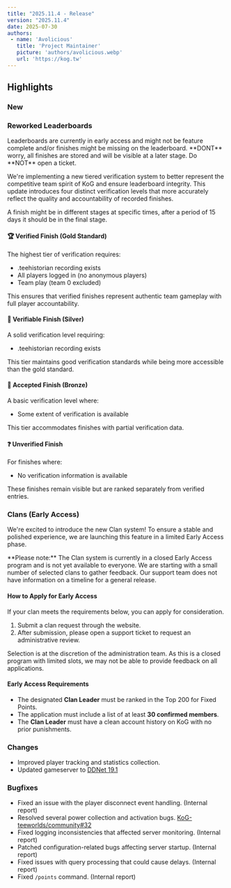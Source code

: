 ```yaml
---
title: "2025.11.4 - Release"
version: "2025.11.4"
date: 2025-07-30
authors:
 - name: 'Avolicious'
   title: 'Project Maintainer'
   picture: 'authors/avolicious.webp'
   url: 'https://kog.tw'
---
```



## Highlights

### New

### <Badge text="New" variant="note" /> Reworked Leaderboards
<Aside type="caution">Leaderboards are currently in early access and might not be feature complete and/or finishes might be missing on the leaderboard. **DONT** worry, all finishes are stored and will be visible at a later stage. Do **NOT** open a ticket.</Aside>

We're implementing a new tiered verification system to better represent the competitive team spirit of KoG and ensure leaderboard integrity. This update introduces four distinct verification levels that more accurately reflect the quality and accountability of recorded finishes.

A finish might be in different stages at specific times, after a period of 15 days it should be in the final stage.

#### 🏆 Verified Finish (Gold Standard)
The highest tier of verification requires:

- .teehistorian recording exists
- All players logged in (no anonymous players)
- Team play (team 0 excluded)

This ensures that verified finishes represent authentic team gameplay with full player accountability.

#### 🥈 Verifiable Finish (Silver)
A solid verification level requiring:

- .teehistorian recording exists

This tier maintains good verification standards while being more accessible than the gold standard.

#### 🥉 Accepted Finish (Bronze)
A basic verification level where:

- Some extent of verification is available

This tier accommodates finishes with partial verification data.

#### ❓ Unverified Finish
For finishes where:

- No verification information is available

These finishes remain visible but are ranked separately from verified entries.

### <Badge text="New" variant="note" /> Clans (Early Access)
We're excited to introduce the new Clan system! To ensure a stable and polished experience, we are launching this feature in a limited Early Access phase.

<Aside type="caution">
**Please note:** The Clan system is currently in a closed Early Access program and is not yet available to everyone. We are starting with a small number of selected clans to gather feedback. Our support team does not have information on a timeline for a general release.
</Aside>

#### How to Apply for Early Access
If your clan meets the requirements below, you can apply for consideration.

1.  Submit a clan request through the website.
2.  After submission, please open a support ticket to request an administrative review.

Selection is at the discretion of the administration team. As this is a closed program with limited slots, we may not be able to provide feedback on all applications.

#### Early Access Requirements
- The designated **Clan Leader** must be ranked in the Top 200 for Fixed Points.
- The application must include a list of at least **30 confirmed members**.
- The **Clan Leader** must have a clean account history on KoG with no prior punishments.


### <Badge text="Change" variant="tip" /> Changes
- Improved player tracking and statistics collection.
- Updated gameserver to [DDNet 19.1](https://github.com/ddnet/ddnet/tree/19.1)

### <Badge text="Bugfix" variant="danger" /> Bugfixes
- Fixed an issue with the player disconnect event handling. (Internal report)
- Resolved several power collection and activation bugs. [KoG-teeworlds/community#32](https://github.com/KoG-teeworlds/community/issues/32)
- Fixed logging inconsistencies that affected server monitoring. (Internal report)
- Patched configuration-related bugs affecting server startup. (Internal report)
- Fixed issues with query processing that could cause delays. (Internal report)
- Fixed `/points` command. (Internal report)
